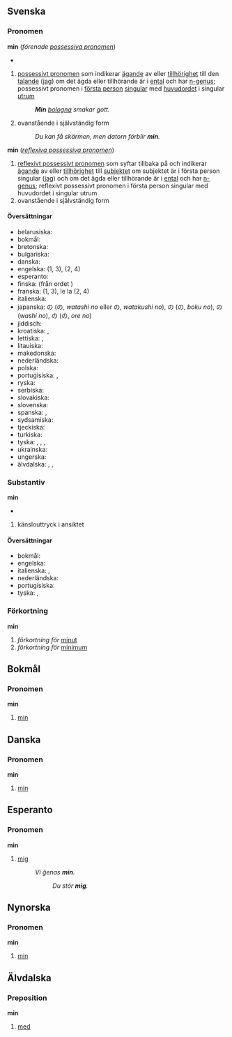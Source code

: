 {{se även|mín|min.|Min}}

==Svenska==
===Pronomen===
{{sv-pron-pers}}
'''min''' (''förenade [[possessiva pronomen]]'')
*{{uttal|sv|ipa=mɪn}}
#{{tagg|kat=possessiva pronomen}}[[possessivt pronomen]] som indikerar [[ägande]] av eller [[tillhörighet]] till den [[talande]] ([[jag]]) om det ägda eller tillhörande är i [[ental]] och har [[n-genus]]; possessivt pronomen i [[första person]] [[singular]] med [[huvudord]]et i singular [[utrum]]
#:'''''Min''' [[bologna]] smakar gott.''
#ovanstående i självständig form
#:''Du kan få skärmen, men datorn förblir '''min'''.''
'''min''' (''[[reflexiva possessiva pronomen]]'')
#[[reflexivt possessivt pronomen]] som syftar tillbaka på och indikerar [[ägande]] av eller [[tillhörighet]] till [[subjekt]]et om subjektet är i första person singular ([[jag]]) och om det ägda eller tillhörande är i [[ental]] och har [[n-genus]]; reflexivt possessivt pronomen i första person singular med huvudordet i singular utrum
#ovanstående i självständig form
:{{avgränsare}}
:{{besläktade ord|[[mitt]], [[mina]]}}
:{{etymologi|Fornnordiska ''[[mínn]]'', av urgermanska *''mīnaz'' (varav även engelska ''[[mine]]'', tyska ''[[mein]]'', etc.), av urindoeuropeiska *''meino''-, från *''mei'' (lokativ av *''me''-, "mig") och *-''no''- (adjektivsuffix).}}

====Översättningar====
{{ö-topp}}
*belarusiska: {{ö|be|мой}}
*bokmål: {{ö+|no|min}}
*bretonska: {{ö+|br|ma}}
*bulgariska: {{ö+|bg|мой}}
*danska: {{ö+|da|min}}
*engelska: {{ö+|en|my}} (1, 3), {{ö+|en|mine}} (2, 4)
*esperanto: {{ö+|eo|mia}}
*finska: {{ö+|fi|minun}} (från ordet {{ö+|fi|minä}})
*franska: {{ö+|fr|mon|m}} {{ö+|fr|ma|f}} (1, 3), le {{ö+|fr|mien|m}} la {{ö+|fr|mienne|f}} (2, 4)
*italienska: {{ö+|it|mio}}
*japanska: {{ö+|ja|私}}の ({{ö+|ja|わたし}}の, ''watashi no'' eller {{ö+|ja|わたくし}}の, ''watakushi no''), {{ö+|ja|僕}}の ({{ö+|ja|ぼく}}の, ''boku no''), {{ö+|ja|わし}}の (''washi no''), {{ö+|ja|俺}}の ({{ö|ja|おれ}}の, ''ore no'')
*jiddisch: {{ö|yi|מײַן|tr=mayn}}
*kroatiska: {{ö+|hr|moj|m}}, {{ö|hr|moja|f}}
*lettiska: {{ö|lv|mans}}, {{ö|lv|manējs}}
*litauiska: {{ö+|lt|mano}}
*makedonska: {{ö|mk|мој}}
*nederländska: {{ö+|nl|mijn}}
*polska: {{ö+|pl|mój}}
*portugisiska: {{ö+|pt|meu}}, {{ö+|pt|minha}}
*ryska: {{ö+|ru|мой}}
*serbiska: {{ö+|sr|мој}}
*slovakiska: {{ö+|sk|môj}}
*slovenska: {{ö+|sl|moj}}
*spanska: {{ö+|es|mío}}, {{ö+|es|mi}}
*sydsamiska: {{ö|sma|mov}}
*tjeckiska: {{ö+|cs|můj}}
*turkiska: {{ö+|tr|benim}}
*tyska: {{ö+|de|mein}}, {{ö+|de|meine}}, {{ö+|de|meinen}}, {{ö+|de|meiner}}
*ukrainska: {{ö+|uk|мій}}
*ungerska: {{ö|hu|-m}}
*älvdalska: {{ö|ovd|menn|m}}, {{ö|ovd|mąi|f}}, {{ö|ovd|mett|n}}
{{ö-botten}}

===Substantiv===
{{sv-subst-n-er}}
'''min'''
*{{uttal|sv|ipa=miːn}}
#känslouttryck i ansiktet
#:{{etymologi|I svenskan sedan 1631, från franska ''[[mine]]'' (varav även tyska ''[[Miene]]'', engelska ''[[mien]]''), av bretonskans ''min'', "mun", "näbb", "nos"}}
#:{{sammansättningar|[[kännarmin]], [[minspel]]}}
#:{{fraser|[[hålla god min]]}}
#:{{seäven|[[grimas]]}}

====Översättningar====
{{ö-topp|känslouttryck i ansiktet}}
*bokmål: {{ö+|no|mine|mf}}
*engelska: {{ö+|en|facial expression}}
*italienska: {{ö|it|espressione del viso|f}}, {{ö|it|espressione facciale|f}}
*nederländska: {{ö|nl|gelaatsuitdrukking|f}}
*portugisiska: {{ö|pt|expressão facial}}
*tyska: {{ö+|de|Miene|f}}, {{ö+|de|Gesichtsausdruck|m}}
{{ö-botten}}

===Förkortning===
{{förkortning|sv}}
'''min'''
#''förkortning för'' [[minut]]
#''förkortning för'' [[minimum]]

==Bokmål==
===Pronomen===
{{no-pron-pers}}
'''min'''
#[[#Svenska|min]]

==Danska==
===Pronomen===
{{da-pron-pers}}
'''min'''
#[[#Svenska|min]]

==Esperanto==
===Pronomen===
{{pron|eo}}
'''min'''
#[[mig]]
#:''Vi ĝenas '''min'''.''
#::''Du stör '''mig'''.''
#:{{besläktade ord|[[mi]]}}

==Nynorska==
===Pronomen===
{{nn-pron-pers}}
'''min'''
#[[#Svenska|min]]

==Älvdalska==
===Preposition===
{{prep|ovd}}
'''min'''
#[[med]]
